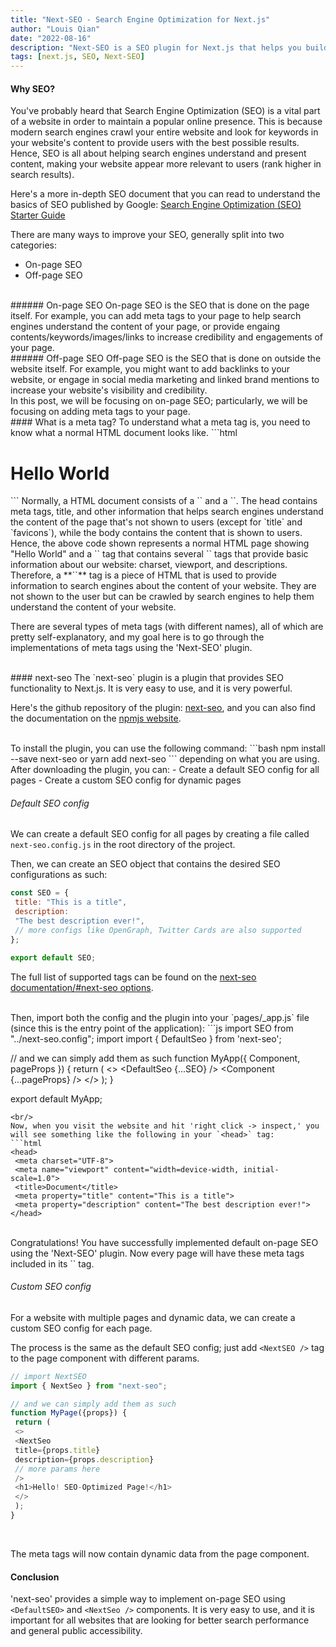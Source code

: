 ```yaml
---
title: "Next-SEO - Search Engine Optimization for Next.js"
author: "Louis Qian"
date: "2022-08-16"
description: "Next-SEO is a SEO plugin for Next.js that helps you build a SEO friendly website."
tags: [next.js, SEO, Next-SEO]
---
```


#### Why SEO?
You've probably heard that Search Engine Optimization (SEO) is a vital part of a website in order to maintain a popular online presence. 
This is because modern search engines crawl your entire website and look for keywords in your website's content to provide users with the best possible results.
<br/>
Hence, SEO is all about helping search engines understand and present content, making your website appear more relevant to users (rank higher in search results).

Here's a more in-depth SEO document that you can read to understand the basics of SEO published by Google: [Search Engine Optimization (SEO) Starter Guide](https://developers.google.com/search/docs/beginner/seo-starter-guide)

There are many ways to improve your SEO, generally split into two categories:
- On-page SEO
- Off-page SEO

<br/>
###### On-page SEO
On-page SEO is the SEO that is done on the page itself. For example, you can add meta tags to your page to help search engines understand the content of your page, 
or provide engaing contents/keywords/images/links to increase credibility and engagements of your page.

<br/>
###### Off-page SEO
Off-page SEO is the SEO that is done on outside the website itself. 
For example, you might want to add backlinks to your website, or engage in social media marketing and linked brand mentions to increase your website's visibility and credibility.

<br/>
In this post, we will be focusing on on-page SEO; particularly, we will be focusing on adding meta tags to your page.

<br/>
#### What is a meta tag?
To understand what a meta tag is, you need to know what a normal HTML document looks like.
```html
<!DOCTYPE html>
<head>
 <meta charset="UTF-8">
 <meta name="viewport" content="width=device-width, initial-scale=1.0">
 <meta name="description" content="This is a sample description.">
 <title>Document</title>
</head>
<body>
 <h1>Hello World</h1>
</body>
```
Normally, a HTML document consists of a `<head>` and a `<body>`. The head contains meta tags, title, and other information that helps search engines understand the content of the page that's not shown to users (except for `title` and `favicons`), while the body contains the content that is shown to users.
<br/>
Hence, the above code shown represents a normal HTML page showing "Hello World" and a `<head>` tag that contains several `<meta>` tags that provide basic information about our website: charset, viewport, and descriptions.
<br/>
Therefore, a **`<meta>`** tag is a piece of HTML that is used to provide information to search engines about the content of your website. They are not shown to the user but can be crawled by search engines to help them understand the content of your website.
<br/>

There are several types of meta tags (with different names), all of which are pretty self-explanatory, and my goal here is to go through the implementations of meta tags using the 'Next-SEO' plugin.

<br/>
#### next-seo
The `next-seo` plugin is a plugin that provides SEO functionality to Next.js. It is very easy to use, and it is very powerful.

Here's the github repository of the plugin: <u>[next-seo](https://github.com/garmeeh/next-seo)</u>, and you can also find the documentation on the <u>[npmjs website](https://www.npmjs.com/package/next-seo)</u>.

<br/>
To install the plugin, you can use the following command:
```bash
npm install --save next-seo
or
yarn add next-seo
```
depending on what you are using.
<br/>
After downloading the plugin, you can:
- Create a default SEO config for all pages
- Create a custom SEO config for dynamic pages
<br/>

###### Default SEO config
We can create a default SEO config for all pages by creating a file called `next-seo.config.js` in the root directory of the project.

Then, we can create an SEO object that contains the desired SEO configurations as such:
```js "next-seo.config.js"
const SEO = {
 title: "This is a title",
 description:
 "The best description ever!",
 // more configs like OpenGraph, Twitter Cards are also supported
};

export default SEO;
```
The full list of supported tags can be found on the <u> [next-seo documentation/#next-seo options](https://www.npmjs.com/package/next-seo#nextseo-options)</u>.

<br/>
Then, import both the config and the plugin into your `pages/_app.js` file (since this is the entry point of the application):
```js
import SEO from "../next-seo.config";
import import { DefaultSeo } from 'next-seo';

// and we can simply add them as such 
function MyApp({ Component, pageProps }) {
 return (
 <>
 <DefaultSeo {...SEO} />
 <Component {...pageProps} />
 </>
 );
}

export default MyApp;
```
<br/>
Now, when you visit the website and hit 'right click -> inspect,' you will see something like the following in your `<head>` tag:
```html
<head>
 <meta charset="UTF-8">
 <meta name="viewport" content="width=device-width, initial-scale=1.0">
 <title>Document</title>
 <meta property="title" content="This is a title">
 <meta property="description" content="The best description ever!">
</head>
```
<br/>
Congratulations! You have successfully implemented default on-page SEO using the 'Next-SEO' plugin. Now every page will have these meta tags included in its `<head>` tag.
<br/>

###### Custom SEO config
For a website with multiple pages and dynamic data, we can create a custom SEO config for each page.

The process is the same as the default SEO config; just add `<NextSEO />` tag to the page component with different params.
```js 
// import NextSEO
import { NextSeo } from "next-seo";

// and we can simply add them as such
function MyPage({props}) {
 return (
 <>
 <NextSeo
 title={props.title}
 description={props.description}
 // more params here
 />
 <h1>Hello! SEO-Optimized Page!</h1>
 </>
 );
}
```
<br/>

The meta tags will now contain dynamic data from the page component.
<br/>

#### Conclusion
'next-seo' provides a simple way to implement on-page SEO using `<DefaultSEO>` and `<NextSeo />` components. 
It is very easy to use, and it is important for all websites that are looking for better search performance and general public accessibility.


